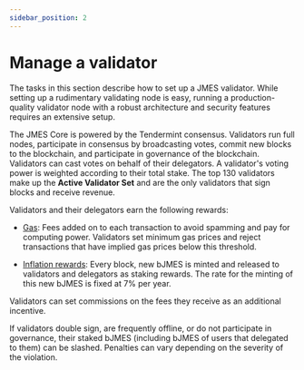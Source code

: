 ```yaml
---
sidebar_position: 2
---
```


# Manage a validator

The tasks in this section describe how to set up a JMES validator. While setting up a rudimentary validating node is easy, running a production-quality validator node with a robust architecture and security features requires an extensive setup.

The JMES Core is powered by the Tendermint consensus. Validators run full nodes, participate in consensus by broadcasting votes, commit new blocks to the blockchain, and participate in governance of the blockchain. Validators can cast votes on behalf of their delegators. A validator's voting power is weighted according to their total stake. The top 130 validators make up the **Active Validator Set** and are the only validators that sign blocks and receive revenue.

Validators and their delegators earn the following rewards:

- [Gas](../../learn/fees.mdx#gas): Fees added on to each transaction to avoid spamming and pay for computing power. Validators set minimum gas prices and reject transactions that have implied gas prices below this threshold.

- [Inflation rewards](../../develop/module-specifications/spec-mint.mdx): Every block, new bJMES is minted and released to validators and delegators as staking rewards. The rate for the minting of this new bJMES is fixed at 7% per year. 

Validators can set commissions on the fees they receive as an additional incentive.

If validators double sign, are frequently offline, or do not participate in governance, their staked bJMES (including bJMES of users that delegated to them) can be slashed. Penalties can vary depending on the severity of the violation.
